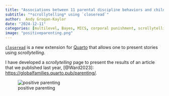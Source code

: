 ```yaml
---
title: "Associations between 11 parental discipline behaviors and child outcomes across 60 countries"
subtitle: "*scrollytelling* using `closeread`"
author:  Andy Grogan-Kaylor 
date: "2024-12-11"
categories: [multilevel, Bayes, MICS, corporal punishment, scrollytelling, closeread]
image: "positiveparenting.png"
---
```


[`closeread`](https://closeread.dev/) is a new extension for [Quarto](https://quarto.org/) that allows one to present stories using *scrollytelling.*

I have developed a *scrollytelling* page to present the results of an article that we published last year, [@Ward2023]:  [https://globalfamilies.quarto.pub/parenting/](https://globalfamilies.quarto.pub/parenting/).

![positive parenting](positiveparenting.png)


